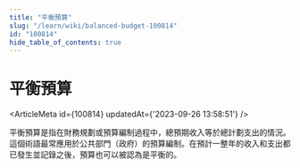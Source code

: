 ```yaml
---
title: "平衡預算"
slug: "/learn/wiki/balanced-budget-100814"
id: "100814"
hide_table_of_contents: true
---
```



# 平衡預算

<ArticleMeta id={100814} updatedAt={'2023-09-26 13:58:51'} />
<div className='border-solid border-b border-t-0 my-4 border-[var(--ifm-color-gray-300)]' />

平衡預算是指在財務規劃或預算編制過程中，總預期收入等於總計劃支出的情況。這個術語最常應用於公共部門（政府）的預算編制。在預計一整年的收入和支出都已發生並記錄之後，預算也可以被認為是平衡的。

